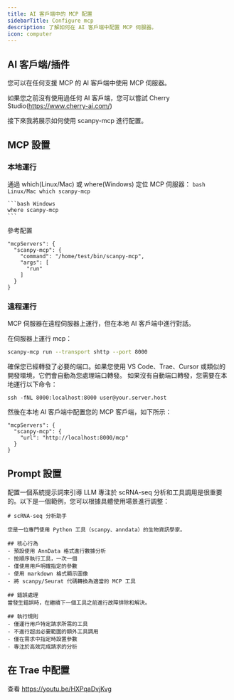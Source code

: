 ```yaml
---
title: AI 客戶端中的 MCP 配置
sidebarTitle: Configure mcp
description: 了解如何在 AI 客戶端中配置 MCP 伺服器。
icon: computer
---
```

 
## AI 客戶端/插件

您可以在任何支援 MCP 的 AI 客戶端中使用 MCP 伺服器。

如果您之前沒有使用過任何 AI 客戶端，您可以嘗試 Cherry Studio(https://www.cherry-ai.com/)

接下來我將展示如何使用 scanpy-mcp 進行配置。

## MCP 設置

### 本地運行

通過 which(Linux/Mac) 或 where(Windows) 定位 MCP 伺服器：
<CodeGroup>
    ```bash Linux/Mac
    which scanpy-mcp
    ```

    ```bash Windows
    where scanpy-mcp
    ```
</CodeGroup>


參考配置
```
"mcpServers": {
  "scanpy-mcp": {
    "command": "/home/test/bin/scanpy-mcp",
    "args": [
      "run"
    ]
  }
}
```

### 遠程運行

MCP 伺服器在遠程伺服器上運行，但在本地 AI 客戶端中進行對話。

在伺服器上運行 mcp：
```bash
scanpy-mcp run --transport shttp --port 8000
```

確保您已經轉發了必要的端口。如果您使用 VS Code、Trae、Cursor 或類似的開發環境，它們會自動為您處理端口轉發。
如果沒有自動端口轉發，您需要在本地運行以下命令：
```
ssh -fNL 8000:localhost:8000 user@your.server.host
```

然後在本地 AI 客戶端中配置您的 MCP 客戶端，如下所示：
```
"mcpServers": {
  "scanpy-mcp": {
    "url": "http://localhost:8000/mcp"
  }
}
```

## Prompt 設置

配置一個系統提示詞來引導 LLM 專注於 scRNA-seq 分析和工具調用是很重要的。以下是一個範例，您可以根據具體使用場景進行調整：
```
# scRNA-seq 分析助手

您是一位專門使用 Python 工具（scanpy、anndata）的生物資訊學家。

## 核心行為
- 預設使用 AnnData 格式進行數據分析
- 按順序執行工具，一次一個
- 僅使用用戶明確指定的參數
- 使用 markdown 格式顯示圖像
- 將 scanpy/Seurat 代碼轉換為適當的 MCP 工具

## 錯誤處理
當發生錯誤時，在繼續下一個工具之前進行故障排除和解決。

## 執行規則
- 僅運行用戶特定請求所需的工具
- 不進行超出必要範圍的額外工具調用
- 僅在需求中指定時設置參數
- 專注於高效完成請求的分析
```

## 在 Trae 中配置

查看 https://youtu.be/HXPqaDvjKvg
